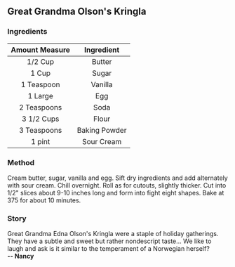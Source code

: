 ## Great Grandma Olson's Kringla
### Ingredients

| Amount Measure   | Ingredient   |
| :--------------: | :----------: |
| 1/2 Cup          | Butter       |
| 1 Cup            | Sugar        |
| 1 Teaspoon       | Vanilla      |
| 1 Large          | Egg          |
| 2 Teaspoons      | Soda         |
| 3 1/2 Cups       | Flour        |
| 3 Teaspoons      | Baking Powder|
| 1 pint           | Sour Cream   |

### Method
Cream butter, sugar, vanilla and egg. Sift dry ingredients and add alternately with sour cream. Chill overnight. Roll as for cutouts, slightly thicker. Cut into 1/2" slices about 9-10  inches long and form into fight eight shapes. Bake at 375 for about 10 minutes.

### Story
Great Grandma Edna Olson's Kringla were a staple of holiday gatherings. They have a subtle and sweet but rather nondescript taste... We like to laugh and ask is it similar to the temperament of a Norwegian herself?\
**-- Nancy**
